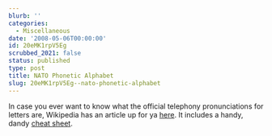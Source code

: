 ```yaml
---
blurb: ''
categories:
  - Miscellaneous
date: '2008-05-06T00:00:00'
id: 20eMK1rpV5Eg
scrubbed_2021: false
status: published
type: post
title: NATO Phonetic Alphabet
slug: 20eMK1rpV5Eg--nato-phonetic-alphabet
---
```


In case you ever want to know what the official telephony
pronunciations for letters are, Wikipedia has an article up for ya
[here](http://en.wikipedia.org/wiki/NATO_phonetic_alphabet). It
includes a handy, dandy
[cheat sheet](http://upload.wikimedia.org/wikipedia/commons/e/e0/FAA_Phonetic_and_Morse_Chart2.svg).
